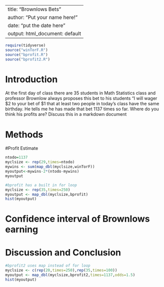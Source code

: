 ---
title: "Brownlows Bets"
author: "Put your name here!"
date: "put the date here"
output: html_document: default
 ---

<!-- We recommend you use git branches -- create a separate branch for each major section i.e. Introduction, Methods, Results, Inferential Results, and Discussion and Conclusions - leave the YAML block untouched until the final merge where you put in your own name !-->
```{r, include=FALSE}
require(tidyverse)
source("winTorF.R")
source("bprofit.R")
source("bprofit2.R")
```

# Introduction

<!--In this section you explain what you are trying to show.  Where did the data come from?  What is the research or other question you are trying to answer?!-->

 At the first day of class there are 35 students in Math Statistics class and professor Brownlow always proposes this bet to his students "I will wager $2 to your bet of $1 that at least two people in today's class have  the same birthday.  He tells me he has made that bet 1137 times so far. Where do you think his profits are? Discuss this in a markdown document

# Methods

<!--Decide on your methods:  In this section explain the approach you will take to attack the issue --- how will you decide on a likely estimate of professor Brownlow's earnings or losses after 1137 bets. Also explain how you construct a 95% confidence interval about your estimate of his winnings !-->


#Profit Estimate

<!--Explain and display the results of your method of coming up with the estimate of professor Brownlows betting!-->
```{r}
ntodo=1137
myclsize <- rep(29,times=ntodo)
mywins <- sum(map_dbl(myclsize,winTorF))
myoutput<-mywins-2*(ntodo-mywins)
myoutput
```
```{r}
#bprofit has a built in for loop
myclsize <- rep(35,times=250)
myoutput <- map_dbl(myclsize,bprofit)
hist(myoutput)
```


# Confidence interval of Brownlows earning

<!--Explain and display your method of coming up with a 95% confidence interval of  professor Brownlows-->


# Discussion and Conclusion

<!--Discussion and conclusion here.  If professor Brownlow is consistantly making or losing money how could he change his payout so that his profits center on zero?  Also discuss what size his class should be in order to have his current scheme balance at zero profit.!-->
```{r}
#bprofit2 uses map instead of for loop
myclsize <- c(rep(20,times=250),rep(35,times=100))
myoutput <- map_dbl(myclsize,bprofit2,times=1137,odds=1.5)
hist(myoutput)
```

